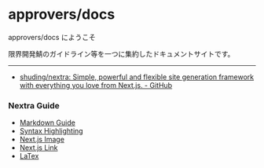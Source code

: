 # approvers/docs

approvers/docs にようこそ

限界開発鯖のガイドライン等を一つに集約したドキュメントサイトです。

---

- [shuding/nextra: Simple, powerful and flexible site generation framework with everything you love from Next.js. - GitHub](https://github.com/shuding/nextra)

### Nextra Guide

- [Markdown Guide](https://nextra.site/docs/guide/markdown)
- [Syntax Highlighting](https://nextra.site/docs/guide/syntax-highlighting)
- [Next.js Image](https://nextra.site/docs/guide/image)
- [Next.js Link](https://nextra.site/docs/guide/image)
- [LaTex](https://nextra.site/docs/guide/latex)
